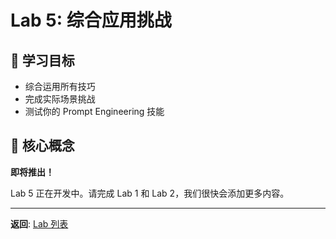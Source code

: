 # Lab 5: 综合应用挑战

## 📖 学习目标

- 综合运用所有技巧
- 完成实际场景挑战
- 测试你的 Prompt Engineering 技能

## 🎯 核心概念

**即将推出！**

Lab 5 正在开发中。请完成 Lab 1 和 Lab 2，我们很快会添加更多内容。

---

**返回**: [Lab 列表](/dashboard/vibecoding)
